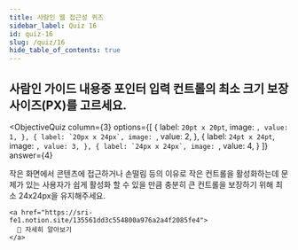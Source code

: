 ```yaml
---
title: 사람인 웹 접근성 퀴즈
sidebar_label: Quiz 16
id: quiz-16
slug: /quiz/16
hide_table_of_contents: true
---
```


## 사람인 가이드 내용중 포인터 입력 컨트롤의 최소 크기 보장 사이즈(PX)를 고르세요.




<ObjectiveQuiz
  column={3}
  options={[
    {
      label: `20pt x 20pt`,
      image: ``,
      value: 1,
    },
    {
      label: `20px x 24px`,
      image: ``,
      value: 2,
    },
    {
      label: `24pt x 24pt`,
      image: ``,
      value: 3,
    },
    {
      label: `24px x 24px`,
      image: ``,
      value: 4,
    }
  ]}
  answer={4}
>
  <div>
    <p>작은 화면에서 콘텐츠에 접근하거나 손떨림 등의 이유로 작은 컨트롤을 활성화하는데 문제가 있는 사용자가 쉽게 활성화 할 수 있을 만큼 충분히 큰 컨트롤을 보장하기 위해 최소 24x24px을 유지해주세요.</p>
    
    <a href="https://sri-fe1.notion.site/135561dd3c554800a976a2a4f2085fe4">
      🔎 자세히 알아보기
    </a>
  </div>
  
</ObjectiveQuiz>
